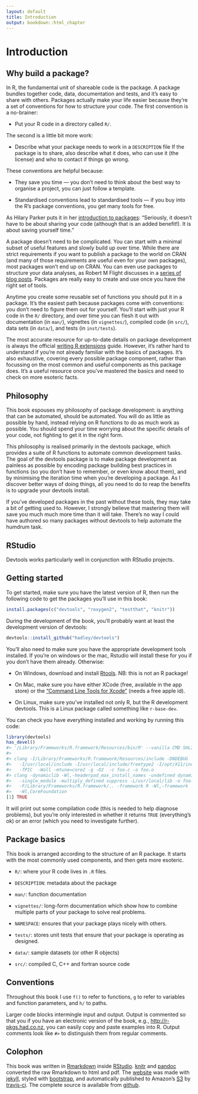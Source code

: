 ```yaml
---
layout: default
title: Introduction
output: bookdown::html_chapter
---
```


# Introduction

## Why build a package?

In R, the fundamental unit of shareable code is the package. A package bundles together code, data, documentation and tests, and it's easy to share with others. Packages actually make your life easier because they're a set of conventions for how to structure your code. The first convention is a no-brainer:

* Put your R code in a directory called `R/`.

The second is a little bit more work:

* Describe what your package needs to work in a `DESCRIPTION` file
  If the package is to share, also describe what it does, who can use it 
  (the license) and who to contact if things go wrong.

These conventions are helpful because:

* They save you time --- you don't need to think about the best way to organise
  a project, you can just follow a template.

* Standardised conventions lead to standardised tools --- if you buy into
  the R's package conventions, you get many tools for free.

As Hilary Parker puts it in her [introduction to packages](http://hilaryparker.com/2014/04/29/writing-an-r-package-from-scratch/): "Seriously, it doesn't have to be about sharing your code (although that is an added benefit!). It is about saving yourself time."

A package doesn't need to be complicated. You can start with a minimal subset of useful features and slowly build up over time. While there are strict requirements if you want to publish a package to the world on CRAN (and many of those requirements are useful even for your own packages), most packages won't end up on CRAN. You can even use packages to structure your data analyses, as Robert M Flight discusses in a [series of blog posts](http://rmflight.github.io/posts/2014/07/analyses_as_packages.html). Packages are really easy to create and use once you have the right set of tools.

Anytime you create some reusable set of functions you should put it in a package. It's the easiest path because packages come with conventions: you don't need to figure them out for yourself. You'll start with just your R code in the `R/` directory, and over time you can flesh it out with documentation (in `man/`), vignettes (in `vignettes/`), compiled code (in `src/`), data sets (in `data/`), and tests (in `inst/tests`).

The most accurate resource for up-to-date details on package development is always the official [writing R extensions][r-ext] guide. However, it's rather hard to understand if you're not already familiar with the basics of packages. It's also exhaustive, covering every possible package component, rather than focussing on the most common and useful components as this package does. It's a useful resource once you've mastered the basics and need to check on more esoteric facts.

## Philosophy

This book espouses my philosophy of package development: is anything that can be automated, should be automated. You will do as little as possible by hand, instead relying on R functions to do as much work as possible. You should spend your time worrying about the specific details of your code, not fighting to get it in the right form.

This philosophy is realised primarily in the devtools package, which provides a suite of R functions to automate common development tasks. The goal of the devtools package is to make package development as painless as possible by encoding package building best practices in functions (so you don't have to remember, or even know about them), and by minimising the iteration time when you're developing a package. As I discover better ways of doing things, all you need to do to reap the benefits is to upgrade your devtools install.

If you've developed packages in the past without these tools, they may take a bit of getting used to. However, I strongly believe that mastering them will save you much much more time than it will take. There's no way I could have authored so many packages without devtools to help automate the humdrum task.

## RStudio

Devtools works particularly well in conjunction with RStudio projects.

## Getting started

To get started, make sure you have the latest version of R, then run the following code to get the packages you'll use in this book:

```r
install.packages(c("devtools", "roxygen2", "testthat", "knitr"))
```

During the development of the book, you'll probably want at least the development version of devtools:

```r
devtools::install_github("hadley/devtools")
```

You'll also need to make sure you have the appropriate development tools installed. If you're on windows or the mac, Rstudio will install these for you if you don't have them already. Otherwise:

* On Windows, download and install [Rtools](http://cran.r-project.org/bin/windows/Rtools/). NB: this is not an R package!

* On Mac, make sure you have either XCode (free, available in the app store)
  or the ["Command Line Tools for Xcode"](http://developer.apple.com/downloads)
  (needs a free apple id).

* On Linux, make sure you've installed not only R, but the R development
  devtools. This is a Linux package called something like `r-base-dev`.

You can check you have everything installed and working by running this code:

```r
library(devtools)
has_devel()
#> '/Library/Frameworks/R.framework/Resources/bin/R' --vanilla CMD SHLIB foo.c 
#> 
#> clang -I/Library/Frameworks/R.framework/Resources/include -DNDEBUG 
#>   -I/usr/local/include -I/usr/local/include/freetype2 -I/opt/X11/include
#>   -fPIC  -Wall -mtune=core2 -g -O2  -c foo.c -o foo.o
#> clang -dynamiclib -Wl,-headerpad_max_install_names -undefined dynamic_lookup
#>   -single_module -multiply_defined suppress -L/usr/local/lib -o foo.so foo.o 
#>   -F/Library/Frameworks/R.framework/.. -framework R -Wl,-framework 
#>   -Wl,CoreFoundation
[1] TRUE
```

It will print out some compilation code (this is needed to help diagnose problems), but you're only interested in whether it returns `TRUE` (everything's ok) or an error (which you need to investigate further).

## Package basics

This book is arranged according to the structure of an R package. It starts with the most commonly used components, and then gets more esoteric.

* `R/`: where your R code lives in `.R` files.

* `DESCRIPTION`: metadata about the package

* `man/`: function documentation

* `vignettes/`: long-form documentation which show how to combine multiple 
  parts of your package to solve real problems.

* `NAMESPACE`: ensures that your package plays nicely with others.

* `tests/`: stores unit tests that ensure that your package is operating as
  designed.

* `data/`: sample datasets (or other R objects)

* `src/`: compiled C, C++ and fortran source code

## Conventions

Throughout this book I use `f()` to refer to functions, `g` to refer to variables and function parameters, and `h/` to paths. 

Larger code blocks intermingle input and output. Output is commented so that you if you have an electronic version of the book, e.g., <http://r-pkgs.had.co.nz>, you can easily copy and paste examples into R. Output comments look like `#>` to distinguish them from regular comments.

## Colophon

This book was written in [Rmarkdown](http://rmarkdown.rstudio.com/) inside [RStudio](http://www.rstudio.com/ide/). [knitr](http://yihui.name/knitr/) and [pandoc](http://johnmacfarlane.net/pandoc/) converted the raw Rmarkdown to html and pdf. The [website](http://adv-r.had.co.nz) was made with [jekyll](http://jekyllrb.com/), styled with [bootstrap](http://getbootstrap.com/), and automatically published to Amazon's [S3](http://aws.amazon.com/s3/) by [travis-ci](https://travis-ci.org/). The complete source is available from [github](https://github.com/hadley/r-pkgs).

[r-ext]:http://cran.r-project.org/doc/manuals/R-exts.html#Creating-R-packages
